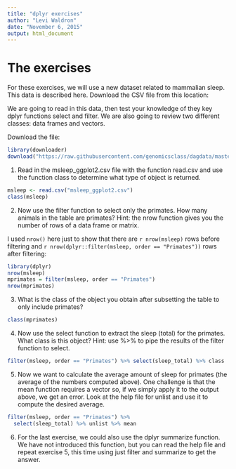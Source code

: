 ```yaml
---
title: "dplyr exercises"
author: "Levi Waldron"
date: "November 6, 2015"
output: html_document
---
```


# The exercises
For these exercises, we will use a new dataset related to mammalian sleep. This data is described here. Download the CSV file from this location:

We are going to read in this data, then test your knowledge of they key dplyr functions select and filter. We are also going to review two different classes: data frames and vectors.

Download the file:
```r
library(downloader)
download("https://raw.githubusercontent.com/genomicsclass/dagdata/master/inst/extdata/msleep_ggplot2.csv", destfile="msleep_ggplot2.csv")
```

1. Read in the msleep_ggplot2.csv file with the function read.csv and use the function class to determine what type of object is returned.

```r
msleep <- read.csv("msleep_ggplot2.csv")
class(msleep)
```

2. Now use the filter function to select only the primates. How many animals in the table are primates? Hint: the nrow function gives you the number of rows of a data frame or matrix.

I used `nrow()` here just to show that there are `r nrow(msleep)` rows before filtering and `r nrow(dplyr::filter(msleep, order == "Primates"))` rows after filtering:

```r
library(dplyr)
nrow(msleep)
mprimates = filter(msleep, order == "Primates")
nrow(mprimates)
```

3. What is the class of the object you obtain after subsetting the table to only include primates?

```r
class(mprimates)
```

4. Now use the select function to extract the sleep (total) for the primates. What class is this object? Hint: use %>% to pipe the results of the filter function to select.

```r
filter(msleep, order == "Primates") %>% select(sleep_total) %>% class
```

5. Now we want to calculate the average amount of sleep for primates (the average of the numbers computed above). One challenge is that the mean function requires a vector so, if we simply apply it to the output above, we get an error. Look at the help file for unlist and use it to compute the desired average.

```r
filter(msleep, order == "Primates") %>% 
  select(sleep_total) %>% unlist %>% mean
```

6. For the last exercise, we could also use the dplyr summarize function. We have not introduced this function, but you can read the help file and repeat exercise 5, this time using just filter and summarize to get the answer.

